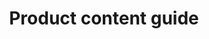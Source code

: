 ---
title: 'Product content guide'
metaTitle: 'Product content guide'
metaDescription: 'Product content guide'
linkable: false
---